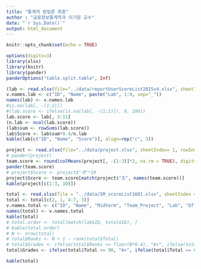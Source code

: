 ```yaml
---
title: "통계적 방법론 최종"
author : "금융정보통계학과 이기원 교수"
date: "`r Sys.Date()`"
output: html_document
---
```


```r
knitr::opts_chunk$set(echo = TRUE)
```

```r
options(digits=3)
library(xlsx)
library(knitr)
library(pander)
panderOptions("table.split.table", Inf)
```

<!--## Lab Assignment-->

```r
(lab <- read.xlsx(file="../data/reportUserScoreList2015v4.xlsx", sheetIndex = 1, rowIndex = 2:32, colIndex = c(3:4, 6:14), header = TRUE, colClasses = c(rep("character", 2),  rep("numeric", 9))))
v.names.lab <- c("ID", "Name", paste("Lab", 1:9, sep="_"))
names(lab) <- v.names.lab
#is.na(lab[, -(1:2)])
#(lab.score <- ifelse(is.na(lab[, -(1:2)]), 0, 100))
lab.score <- lab[, 3:11]
(n.lab <- ncol(lab.score))
(lab$sum <- rowSums(lab.score))
lab$Score <- lab$sum*0.4/n.lab
kable(lab[c("ID", "Name", "Score")], align=rep("c", 3))
```

<!--### Team Projects-->

```r
project <- read.xlsx(file="../data/project.xlsx", sheetIndex= 1, rowIndex = 2:31, colIndex = 2:10, colClasses = c(rep("character", 3), rep("numeric", 6)))
# pander(project)
team.score <- round(colMeans(project[, -(1:3)]*2, na.rm = TRUE), digits = 2)
pander(team.score)
# project$Score <- project$"계"*10
project$Score <- team.score[match(project$"조", names(team.score))]
kable(project[c(1:3, 10)])
```

<!--## Total Scores-->

```r
total <- read.xlsx(file = "../data/SM_scoreList1601.xlsx", sheetIndex = 1, rowIndex = 3:18, colIndex = 2:8, colClasses = c(rep("character", 2), rep("numeric", 5)), header = TRUE)
total <- total[c(2, 1, 4:7, 3)]
v.names.total <- c("ID", "Name", "Midterm", "Team_Project", "Lab", "Offline", "Total")
names(total) <- v.names.total
kable(total)
# total.order <- total[match(lab$ID, total$ID), ]
# kable(total.order)
# N <- nrow(total)
# total$Ranks <- N + 1 - rank(total$Total)
# total$Grades <- ifelse(total$Ranks <= floor(N*0.4), "A+", ifelse(total$Ranks <= floor(N*0.7), "B+", "C+"))
total$Grades <- ifelse(total$Total >= 90, "A+", ifelse(total$Total >= 60, "B+", "C+"))
```

```r
kable(total)
```
